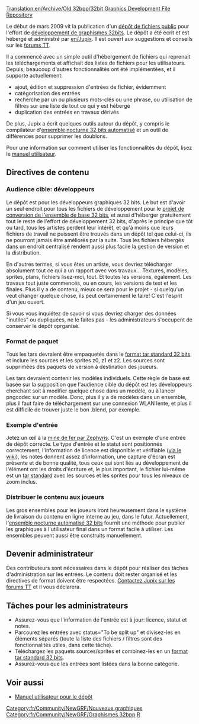 [[Translation:en/Archive/Old 32bpp/32bit Graphics Development File Repository]]


Le début de mars 2009 vit la publication d'un [http://jupix.info/openttd/gfxdev-repo/ dépôt de fichiers public] pour l'effort de [[fr/Archive/Old 32bpp/Développement de graphismes 32bits|développement de graphismes 32bits]]. Le dépôt a été écrit et est hébergé et administré par [[en/Jupix]]. Il est ouvert aux suggestions et conseils sur les [http://www.tt-forums.net/viewtopic.php?f=36&t=42293 forums TT].

Il a commencé avec un simple outil d'hébergement de fichiers qui reprenait les téléchargements et affichait des listes de fichiers pour les utilisateurs. Depuis, beaucoup d'autres fonctionnalités ont été implémentées, et il supporte actuellement:

* ajout, édition et suppression d'entrées de fichier, évidemment
* catégorisation des entrées
* recherche par un ou plusieurs mots-clés ou une phrase, ou utilisation de filtres sur une liste de tout ce qui y est hébergé
* duplication des entrées en travaux dérivés

De plus, Jupix a écrit quelques outils autour du dépôt, y compris le compilateur d'[[fr/Archive/Old 32bpp/Ensemble nocturne automatisé 32bits|ensemble nocturne 32 bits automatisé]] et un outil de différences pour supprimer les doublons.

Pour une information sur comment utiliser les fonctionnalités du dépôt, lisez le [[fr/Archive/Old 32bpp/Manuel utilisateur du dépôt de fichiers de développement graphique 32bpp|manuel utilisateur]].

==Directives de contenu==

===Audience cible: développeurs===

Le dépôt est pour les développeurs graphiques 32 bits. Le but est d'avoir un seul endroit pour tous les fichiers de développement pour le [[fr/Archive/Old 32bpp/Projet de conversion de l'ensemble de base 32bits|projet de conversion de l'ensemble de base 32 bits]], et aussi d'héberger gratuitement tout le reste de l'effort de développement 32 bits, d'après le principe que tôt ou tard, tous les artistes perdent leur intérêt, et qu'à moins que leurs fichiers de travail ne puissent être trouvés dans un dépôt tel que celui-ci, ils ne pourront jamais être améliorés par la suite. Tous les fichiers hébergés dans un endroit centralisé rendent aussi plus facile la gestion de version et la distribution.

En d'autres termes, si vous êtes un artiste, vous devriez télécharger absolument tout ce qui a un rapport avec vos travaux... Textures, modèles, sprites, plans, fichiers lisez-moi, tout. Et toutes les versions, également. Les travaux tout juste commencés, ou en cours, les versions de test et les finales. Plus il y a de contenu, mieux ce sera pour le projet - si quelqu'un veut changer quelque chose, ils peut certainement le faire! C'est l'esprit d'un jeu ouvert.

Si vous vous inquiétez de savoir si vous devriez charger des données "inutiles" ou dupliquées, ne le faites pas - les administrateurs s'occupent de conserver le dépôt oprganisé.

===Format de paquet===

Tous les tars devraient être empaquetés dans le [[fr/Archive/Old 32bpp/Format tar standard 32 bits|format tar standard 32 bits]] et inclure les sources et les sprites z0, z1 et z2. Les sources sont supprimées des paquets de version à destination des joueurs.

Les tars devraient contenir les modèles individuels. Cette règle de base est basée sur la supposition que l'audience cible du dépôt est les développeurs cherchant soit à modifier quelque chose dans un modèle, ou à lancer pngcodec sur un  modèle. Donc, plus il y a de modèles dans un ensemble, plus il faut faire de téléchargement sur une connexion WLAN lente, et plus il est difficile de trouver juste le bon .blend, par exemple.

===Exemple d'entrée===

Jetez un œil à la [http://jupix.info/openttd/gfxdev-repo/index.php?act=file&id=195 mine de fer par Zephyris]. C'est un exemple d'une entrée de dépôt correcte. Le type d'entrée et le statut sont positionnés correctement, l'information de licence est disponible et vérifiable ([[fr/Archive/Old 32bpp/Licence graphique 32 bits|via le wiki]]), les notes donnent assez d'information, une capture d'écran est présente et de bonne qualité, tous ceux qui sont liés au développement de l'élément ont les droits d'écriture et, le plus important, le fichier lui-même est un [[fr/Archive/Old 32bpp/Format tar standard 32 bits|tar standard]] avec les sources et les sprites pour tous les niveaux de zoom inclus.

===Distribuer le contenu aux joueurs===

Les gros ensembles pour les joueurs iront heureusement dans le système de livraison du contenu en ligne interne au jeu, dans le futur. Actuellement, l'[[fr/Archive/Old 32bpp/Ensemble nocturne automatisé 32bits|ensemble nocturne automatisé 32 bits]] fournit une méthode pour publier les graphiques à l'utilisateur final dans un format facile à utiliser. Les ensembles peuvent aussi être construits manuellement.

==Devenir administrateur==

Des contributeurs sont nécessaires dans le dépôt pour réaliser des tâches d'administration sur les entrées. Le contenu doit  rester organisé et les directives de format doivent être respectées. [http://www.tt-forums.net/ucp.php?i=pm&mode=compose&u=6127 Contactez Jupix sur les forums TT] et il vous déclarera.

==Tâches pour les administrateurs==

* Assurez-vous que l'information de l'entrée est à jour: licence, statut et notes.
* Parcourez les entrées avec status="To be split up" et divisez-les en éléments séparés (toute la liste des fichiers / filtres sont des fonctionnalités utiles, dans cette tâche).
* Téléchargez les paquets sources/sprites et combinez-les en un [[fr/Archive/Old 32bpp/Format tar standard 32 bits|format tar standard 32 bits]].
* Assurez-vous que les entrées sont listées dans la bonne catégorie.

==Voir aussi==

* [[fr/Archive/Old 32bpp/Manuel utilisateur du dépôt de fichiers de développement graphique 32bpp|Manuel utilisateur pour le dépôt]]


{{fr/Community/NewGRF/Navbox Développement graphique}}

[[Category:fr/Community/NewGRF/Nouveaux graphiques]][[Category:fr/Community/NewGRF/Graphismes 32bpp]][[Category:fr/Community/NewGRF/Ressources du développeur de graphismes|R]]